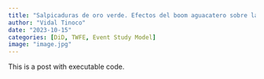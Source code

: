 ```yaml
---
title: "Salpicaduras de oro verde. Efectos del boom aguacatero sobre la desigualdad salarial en Michoacán"
author: "Vidal Tinoco"
date: "2023-10-15"
categories: [DiD, TWFE, Event Study Model]
image: "image.jpg"
---
```


This is a post with executable code.

```{}
```
